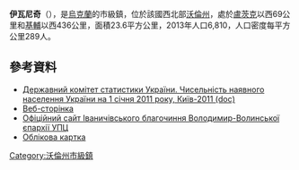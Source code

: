 {{No footnotes|time=2015-09-16T07:26:16+00:00}}
'''伊瓦尼奇'''（{{lang-uk|Іваничі}}），是[[烏克蘭|烏克蘭]]的市級鎮，位於該國西北部[[沃倫州|沃倫州]]，處於[[盧茨克|盧茨克]]以西69公里和[[基輔|基輔]]以西436公里，面積23.6平方公里，2013年人口6,810，人口密度每平方公里289人。

==參考資料==
*[https://web.archive.org/web/20121010205321/http://stat6.stat.lviv.ua/PXWEB2007/ukr/publ/2011/chnas.zip Державний комітет статистики України. Чисельність наявного населення України на 1 січня 2011 року, Київ-2011 (doc)]
* [https://web.archive.org/web/20190325082351/http://www.ivanychi.com.ua/ Веб-сторінка]
* [http://iv-orthodoxy.volyn.net/ Офіційний сайт Іваничівського благочиння Володимир-Волинської єпархії УПЦ] {{Wayback|url=http://iv-orthodoxy.volyn.net/ |date=20111223105900 }}
* [http://gska2.rada.gov.ua/pls/z7502/A005?rdat1=24.06.2008&rf7571=4893 Облікова картка]{{dead link|date=2017年11月 |bot=InternetArchiveBot |fix-attempted=yes }}

{{coord|50|38|23|N|24|21|37|E|scale:100000|display=title}}

{{DEFAULTSORT:Іваничі}}
[[Category:沃倫州市級鎮|Category:沃倫州市級鎮]]

{{Volyn-geo-stub}}